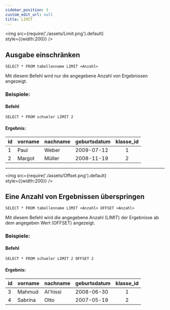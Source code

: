 ```yaml
---
sidebar_position: 5
custom_edit_url: null
title: LIMIT
---
```


<img
  src={require('./assets/Limit.png').default}  
  style={{width:200}}
/>

## Ausgabe einschränken
```
SELECT * FROM tabellenname LIMIT <Anzahl>
```
Mit diesem Befehl wird nur die angegebene Anzahl von Ergebnissen angezeigt.

### Beispiele:

#### Befehl


```
SELECT * FROM schueler LIMIT 2
```

#### Ergebnis:

|id| vorname   | nachname | geburtsdatum | klasse_id | 
|--|--------   | -------- | ------------ | :-------: |
|1 | Paul      | Weber    | 2009-07-12   |     1     |
|2 | Margot    | Müller   | 2008-11-19   |     2     |



---


<img
  src={require('./assets/Offset.png').default}  
  style={{width:200}}
/>

## Eine Anzahl von Ergebnissen überspringen
```
SELECT * FROM tabellenname LIMIT <Anzahl> OFFSET <Anzahl>
```
Mit diesem Befehl wird die angegebene Anzahl (LIMIT) der Ergebnisse ab dem angegeben Wert (OFFSET) angezeigt.
### Beispiele:

#### Befehl


```
SELECT * FROM schueler LIMIT 2 OFFSET 2
```

#### Ergebnis:

|id| vorname   | nachname | geburtsdatum | klasse_id | 
|--|--------   | -------- | ------------ | :-------: |
|3 | Mahmud    | Al'hissi | 2008-06-30   |     1     |
|4 | Sabrina   |  Otto    | 2007-05-19   |     2     |


